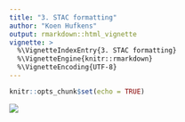 ```yaml
---
title: "3. STAC formatting"
author: "Koen Hufkens"
output: rmarkdown::html_vignette
vignette: >
  %\VignetteIndexEntry{3. STAC formatting}
  %\VignetteEngine{knitr::rmarkdown}
  %\VignetteEncoding{UTF-8}
---
```


```r
knitr::opts_chunk$set(echo = TRUE)
```

![](stac_diagram.svg)